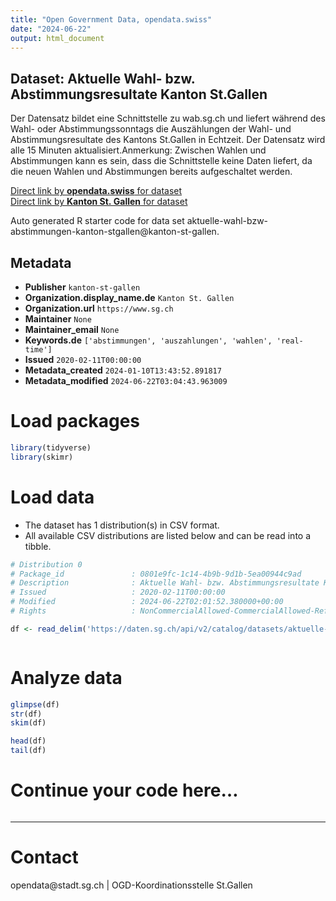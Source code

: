 ```yaml
---
title: "Open Government Data, opendata.swiss"
date: "2024-06-22"
output: html_document
---
```


## Dataset: Aktuelle Wahl- bzw. Abstimmungsresultate Kanton St.Gallen

Der Datensatz bildet eine Schnittstelle zu wab.sg.ch und liefert während des Wahl- oder Abstimmungssonntags die Auszählungen der Wahl- und Abstimmungsresultate des Kantons St.Gallen in Echtzeit. Der Datensatz wird alle 15 Minuten aktualisiert.Anmerkung: Zwischen Wahlen und Abstimmungen kann es sein, dass die Schnittstelle keine Daten liefert, da die neuen Wahlen und Abstimmungen bereits aufgeschaltet werden.

[Direct link by **opendata.swiss** for dataset](https://opendata.swiss/de/dataset/aktuelle-wahl-bzw-abstimmungsresultate-kanton-st-gallen)<br>
[Direct link by **Kanton St. Gallen** for dataset](https://daten.sg.ch/explore/dataset/aktuelle-wahl-bzw-abstimmungen-kanton-stgallen/)

Auto generated R starter code for data set aktuelle-wahl-bzw-abstimmungen-kanton-stgallen@kanton-st-gallen.

## Metadata

- **Publisher** `kanton-st-gallen`
- **Organization.display_name.de** `Kanton St. Gallen`
- **Organization.url** `https://www.sg.ch`
- **Maintainer** `None`
- **Maintainer_email** `None`
- **Keywords.de** `['abstimmungen', 'auszahlungen', 'wahlen', 'real-time']`
- **Issued** `2020-02-11T00:00:00`
- **Metadata_created** `2024-01-10T13:43:52.891817`
- **Metadata_modified** `2024-06-22T03:04:43.963009`


# Load packages

```r

library(tidyverse)
library(skimr)

```

# Load data

-   The dataset has 1 distribution(s) in CSV format.
-   All available CSV distributions are listed below and can be read into a tibble.

```r

# Distribution 0
# Package_id               : 0801e9fc-1c14-4b9b-9d1b-5ea00944c9ad
# Description              : Aktuelle Wahl- bzw. Abstimmungsresultate Kanton St.Gallen (csv)
# Issued                   : 2020-02-11T00:00:00
# Modified                 : 2024-06-22T02:01:52.380000+00:00
# Rights                   : NonCommercialAllowed-CommercialAllowed-ReferenceRequired

df <- read_delim('https://daten.sg.ch/api/v2/catalog/datasets/aktuelle-wahl-bzw-abstimmungen-kanton-stgallen/exports/csv')



```

# Analyze data

```r

glimpse(df)
str(df)
skim(df)

head(df)
tail(df)

```

# Continue your code here...

```r

```

------------------------------------------------------------------------

# Contact

opendata@stadt.sg.ch | OGD-Koordinationsstelle St.Gallen
